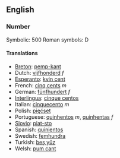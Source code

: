 ==English==
===Number===

Symbolic: 500
Roman symbols: D

====Translations====
*[[Breton]]: [[pemp-kant]]
*Dutch: [[vijfhonderd]] ''f''
*[[Esperanto]]: [[kvin cent]]
*French: [[cinq cents]] ''m''
*German: [[fünfhundert]] ''f''
*[[Interlingua]]: [[cinque centos]]
*Italian: [[cinquecento]] ''m''
*Polish: [[pięćset]]
*Portuguese: [[quinhentos]] ''m'', [[quinhentas]] ''f''
*[[Slovio]]: [[piat-sto]]
*Spanish: [[quinientos]]
*Swedish: [[femhundra]]
*Turkish: [[beş yüz]]
*Welsh: [[pum cant]]